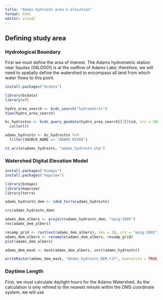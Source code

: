 ```yaml
---
title: "Adams hydrostn area & elevation"
format: html
editor: visual
---
```


## Defining study area

### Hydrological Boundary

First we must define the area of interest. The Adams hydrometric station near Squilax (08LD001) is at the outflow of Adams Lake; therefore, we will need to spatially define the watershed to encompass all land from which water flows to this point.

```r
install.packages("bcdata")

library(bcdata)
library(sf)

hydro_area_search <- bcdc_search("hydrometric")
View(hydro_area_search)

bc_hydrostns <- bcdc_query_geodata(hydro_area_search[[3]]$id, crs = 3005) %>% 
  collect()

adams_hydrostn <- bc_hydrostns %>% 
  filter(SOURCE_NAME == "ADAMS RIVER")

st_write(adams_hydrostn, "adams_hydrostn.shp")
```

### Watershed Digital Elevation Model

```r
install.packages("bcmaps")
install.packages("mapview")

library(bcmaps)
library(mapview)
library(terra)

adams_hydrostn_dem <- cded_terra(adams_hydrostn)

crs(adams_hydrostn_dem)

adams_dem_albers <- project(adams_hydrostn_dem, "epsg:3005")
res(adams_dem_albers)

resamp_grid <- rast(ext(adams_dem_albers), res = 20, crs = "epsg:3005")
adams_dem_albers <- resample(adams_dem_albers, resamp_grid)
plot(adams_dem_albers)

adams_dem_mask <- mask(adams_dem_albers, vect(adams_hydrostn))

writeRaster(adams_dem_mask, "Adams_hydrostn_DEM.tif", overwrite = TRUE)
```

### Daytime Length

First, we must calculate daylight hours for the Adams Watershed. As the calculation is only refined to the nearest minute within the DMS coordinate system, we will use

```r

```
